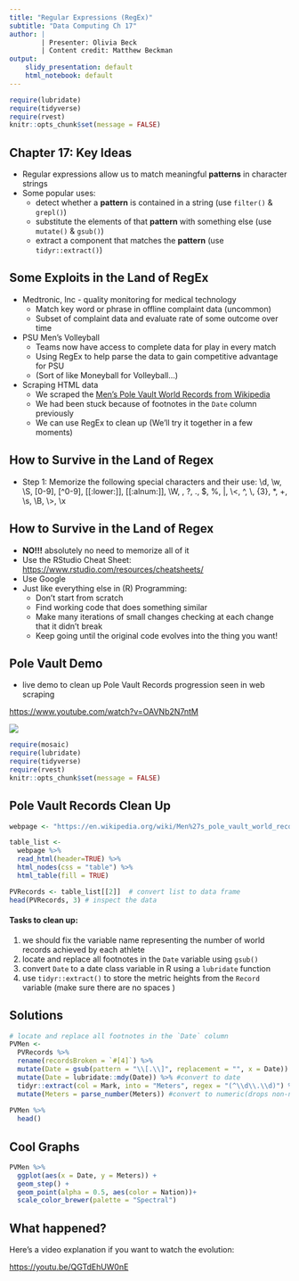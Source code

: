 ```yaml
---
title: "Regular Expressions (RegEx)"
subtitle: "Data Computing Ch 17"
author: |
        | Presenter: Olivia Beck
        | Content credit: Matthew Beckman
output: 
    slidy_presentation: default
    html_notebook: default
---
```





```r
require(lubridate)
require(tidyverse)
require(rvest)
knitr::opts_chunk$set(message = FALSE)
```


## Chapter 17: Key Ideas

* Regular expressions allow us to match meaningful **patterns** in character strings
* Some popular uses:
    * detect whether a **pattern** is contained in a string (use `filter()` & `grepl()`)
    * substitute the elements of that **pattern** with something else (use `mutate()` & `gsub()`)
    * extract a component that matches the **pattern** (use `tidyr::extract()`)


## Some Exploits in the Land of RegEx 

* Medtronic, Inc - quality monitoring for medical technology
    * Match key word or phrase in offline complaint data (uncommon)
    * Subset of complaint data and evaluate rate of some outcome over time

* PSU Men's Volleyball
    * Teams now have access to complete data for play in every match
    * Using RegEx to help parse the data to gain competitive advantage for PSU
    * (Sort of like Moneyball for Volleyball...)

* Scraping HTML data
    * We scraped the [Men's Pole Vault World Records from Wikipedia](https://en.wikipedia.org/wiki/Men%27s_pole_vault_world_record_progression)
    * We had been stuck because of footnotes in the `Date` column previously
    * We can use RegEx to clean up (We'll try it together in a few moments)


## How to Survive in the Land of Regex

* Step 1: Memorize the following special characters and their use: \\d, \\w, \\S, [0-9], [^0-9], [[:lower:]], [[:alnum:]], \\W, \n, ?, ., $, %, |, \\<, ^, \\, {3}, *, +, \\s, \\B, \\>, \\x

## How to Survive in the Land of Regex

* **NO!!!** absolutely no need to memorize all of it
* Use the RStudio Cheat Sheet: <https://www.rstudio.com/resources/cheatsheets/>
* Use Google
* Just like everything else in (R) Programming:
    * Don't start from scratch
    * Find working code that does something similar
    * Make many iterations of small changes checking at each change that it didn't break
    * Keep going until the original code evolves into the thing you want!



## Pole Vault Demo

- live demo to clean up Pole Vault Records progression seen in web scraping 

<https://www.youtube.com/watch?v=OAVNb2N7ntM>

![](DuplantisWR.png)


```r
require(mosaic)
require(lubridate)
require(tidyverse)
require(rvest)
knitr::opts_chunk$set(message = FALSE)
```


## Pole Vault Records Clean Up 

```r
webpage <- "https://en.wikipedia.org/wiki/Men%27s_pole_vault_world_record_progression"

table_list <- 
  webpage %>%
  read_html(header=TRUE) %>%
  html_nodes(css = "table") %>%
  html_table(fill = TRUE)

PVRecords <- table_list[[2]]  # convert list to data frame
head(PVRecords, 3) # inspect the data

```


#### Tasks to clean up: 

1. we should fix the variable name representing the number of world records achieved by each athlete
2. locate and replace all footnotes in the `Date` variable using `gsub()`
3. convert `Date` to a date class variable in R using a `lubridate` function
4. use `tidyr::extract()` to store the metric heights from the `Record` variable (make sure there are no spaces )


## Solutions

```r

# locate and replace all footnotes in the `Date` column
PVMen <- 
  PVRecords %>%
  rename(recordsBroken = `#[4]`) %>%
  mutate(Date = gsub(pattern = "\\[.\\]", replacement = "", x = Date)) %>%
  mutate(Date = lubridate::mdy(Date)) %>% #convert to date
  tidyr::extract(col = Mark, into = "Meters", regex = "(^\\d\\.\\d)") %>%
  mutate(Meters = parse_number(Meters)) #convert to numeric(drops non-numeric characters)
  
PVMen %>% 
  head()
```




## Cool Graphs 

```r
PVMen %>%
  ggplot(aes(x = Date, y = Meters)) + 
  geom_step() + 
  geom_point(alpha = 0.5, aes(color = Nation))+
  scale_color_brewer(palette = "Spectral")

```

## What happened?


Here's a video explanation if you want to watch the evolution: 

<https://youtu.be/QGTdEhUW0nE>

